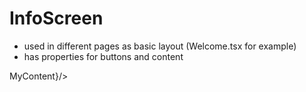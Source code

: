 
<Meta title='InfoScreen' component={InfoScreen} />

# InfoScreen

* used in different pages as basic layout (Welcome.tsx for example)
* has properties for buttons and content 


<NativeBaseProvider theme={Theme}>
<InfoScreen title="Hello World" content={<Text>MyContent</Text>}/>
</NativeBaseProvider>

